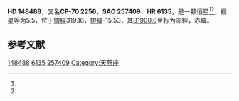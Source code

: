 {{Starbox begin
| name = HD 148488
}}
{{Starbox observe
| epoch = [[J2000.0|J2000.0]]
| constell = {{星座名待查}}<ref name=SIMBAD>{{cite web
 | url=http://simbad.u-strasbg.fr/simbad/sim-id?Ident=HR+6135
 | title=Pulsating variable Star
 | publisher=Centre de Données astronomiques de Strasbourg
 | work=SIMBAD
 | accessdate=2012-07-13
 | archive-date=2016-03-17
 | archive-url=https://web.archive.org/web/20160317132132/http://simbad.u-strasbg.fr/simbad/sim-id?Ident=HR+6135
 | dead-url=no
 }}</ref><ref name=DATA>{{cite web
 | url=http://vizier.u-strasbg.fr/viz-bin/VizieR-5?-out.add=.&-source=5050&-corr=PK=HR&-out.max=9999&HR=6135
 | title=VizieR Detailed Page
 | accessdate=2012-07-13
 | archive-url=https://web.archive.org/web/20160305082741/http://vizier.u-strasbg.fr/viz-bin/VizieR-5?-out.add=.&-source=5050&-corr=PK=HR&-out.max=9999&HR=6135
 | archive-date=2016-03-05
 | dead-url=yes
 }}</ref>
| 星官 = 
| ra = {{RA|16|34|19.3}}<ref name=SIMBAD /><ref name=DATA />
| dec = {{DEC|-70|59|17}}<ref name=SIMBAD /><ref name=DATA />
| appmag_v = 5.5<ref name=SIMBAD /><ref name=DATA />
}}
{{Starbox character
| class = K1IIICNIa-Ib<ref name=SIMBAD /><ref name=DATA />
| b-v = 1.22<ref name=SIMBAD /><ref name=DATA />
| u-b = 1.24<ref name=SIMBAD /><ref name=DATA />
| r-i = <ref name=SIMBAD /><ref name=DATA />
| variable = 
}}
{{Starbox astrometry
| radial_v = 1.24
| prop_mo_ra = -17
| parallax = 
| p_error = 
}}
{{Starbox catalog
| names =CP-70 2256，[[SAO星表|SAO]] 257409，[[HD星表|HD]] 148488，[[HR星表|HR]] 6135}}
{{Starbox reference |Simbad=HR+6135}}
{{Starbox end}}

'''HD 148488'''，又名'''CP-70 2256'''，'''SAO 257409'''、'''HR 6135'''，是一颗恒星<ref name=SIMBAD /><ref name=DATA />，视星等为5.5，位于[[銀道座標系|銀經]]319.16，[[銀道座標系|銀緯]]-15.53，其[[B1900.0|B1900.0]]坐标为赤經{{RA|16|23|16.8}}，赤緯{{DEC|-70|-15.53|19}}。

== 参考文献 ==
{{reflist}}

{{star-stub}}

[[Category:HD和HDE天體|148488]]
[[Category:HR天體|6135]]
[[Category:SAO天體|257409]]
[[Category:天燕座|Category:天燕座]]
